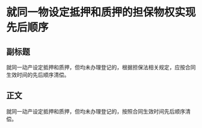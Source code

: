 # 就同一物设定抵押和质押的担保物权实现先后顺序
## 副标题
就同一动产设定抵押和质押，但均未办理登记的，根据担保法相关规定，应按合同生效时间的先后顺序清偿。
## 正文
就同一动产设定抵押和质押，但均未办理登记的，按照合同生效时间先后顺序清偿。